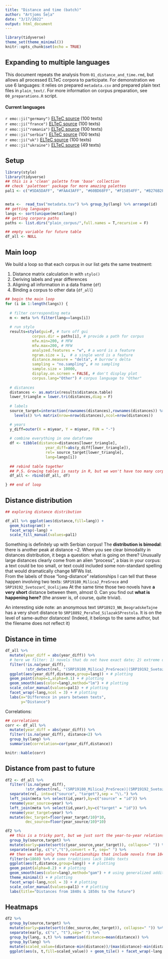 ```yaml
---
title: "Distance and time (batch)"
author: "Artjoms Šeļa"
date: "3/17/2022"
output: html_document
---
```


```r
library(tidyverse)
theme_set(theme_minimal())
knitr::opts_chunk$set(echo = TRUE)
```

## Expanding to multiple languages

This document repeats the analysis from `01_distance_and_time.rmd`, but allows all processed ELTeC corpora to participate. For demonstration we use 6 languages: it relies on prepared `metadata.csv` and prepared plain text files in `plain_text/`. For more information on corpus preparation, see `00_preparations.R` script.

#### Current languages

`r emo::ji("germany")` [ELTeC source](https://github.com/COST-ELTeC/ELTeC-deu)  (100 texts)  
`r emo::ji("france")` [ELTeC source](https://github.com/COST-ELTeC/ELTeC-fra)  (100 texts)   
`r emo::ji("romania")` [ELTeC source](https://github.com/COST-ELTeC/ELTeC-rom) (100 texts)  
`r emo::ji("serbia")` [ELTeC source](https://github.com/COST-ELTeC/ELTeC-srp)  (100 texts)  
`r emo::ji("uk")` [ELTeC source](https://github.com/COST-ELTeC/ELTeC-eng)  (100 texts)  
`r emo::ji("ukraine")` [ELTeC source](https://github.com/COST-ELTeC/ELTeC-ukr) (49 texts)  

## Setup 

```r
library(stylo)
library(tidyverse)
## this is a 'clean' palette from 'base' collection
## check 'paletteer' package for more amazing palettes
pal1 <- c("#5DA5DAFF", "#FAA43AFF", "#60BD68FF", "#F15854FF", "#B276B2FF", "#8D4B08FF")


meta <-  read_tsv("metadata.tsv") %>% group_by(lang) %>% arrange(id)
## getting languages
langs <- sort(unique(meta$lang))
## getting corpora paths
paths <- list.dirs("plain_corpus/",full.names = T,recursive = F)

## empty variable for future table
df_all <- NULL
```




## Main loop

We build a loop so that each corpus in our list gets the same treatment: 

1. Distance matrix calculation in with `stylo()`  
2. Deriving labels and year differences
3. Aligning all information in a data frame (`df`)
4. Binding a corpus to other data (`df_all`)  


```r

## begin the main loop
for (i in 1:length(langs)) {
  
  # filter corresponding meta
  m <- meta %>% filter(lang==langs[i])
  
  # run stylo
  results=stylo(gui=F, # turn off gui
            corpus.dir = paths[i], # provide a path for corpus
            mfw.min=200, # MFW
            mfw.max=200, # MFW
            analyzed.features = "w", # a word is a feature
            ngram.size = 1,  # a single word is a feature
            distance.measure = "delta", # burrow's delta
            sampling = "no.sampling", # no sampling
            sample.size = 10000, 
            display.on.screen = FALSE, # don't display plot
            corpus.lang="Other") # corpus language to "Other"
  
  # distances
  distances <- as.matrix(results$distance.table)
  lower_triangle = lower.tri(distances,diag = F)
  
  # labels
  source_target=interaction(rownames(distances),rownames(distances)) %>%
    levels() %>% matrix(nrow=nrow(distances),ncol=nrow(distances))

  # years
  y_diff=outer(X = m$year, Y = m$year, FUN = "-")
  
  # combine everything in one dataframe
  df <- tibble(distance=distances[lower_triangle],
                  year_diff=abs(y_diff[lower_triangle]),
                  rel= source_target[lower_triangle],
                  lang=langs[i])
  
  ## rebind table together
  ## P.S. Growing tables is nasty in R, but we won't have too many corpora anyways
  df_all <- rbind(df_all, df)

} ## end of loop

```

## Distance distribution

```r
## exploring distance distribution

df_all %>% ggplot(aes(distance,fill=lang)) +
  geom_histogram() +
  facet_wrap(~lang) +
  scale_fill_manual(values=pal1)

```

Something is definitely up with Serbian corpus! The **distribution is bimodal**: there is another peak at distance ~2. When you see clear bimodality in distances distribution, it begs a question: what is going on there? Unusually large distances clearly come from an alien "process", a bias in your corpus: a text could be too small, or text could included some non-standard spelling that would dramatically change MFWs list.  
From the labels of those "long-distance" relationships I can tell that these happen involving two texts: `SRP19180_MilicaJ_PreSrece` and `SRP19192_SvetozarC_Ucelijama` At the same time those two novels have **a very short** distance between them, almost 0. Can you find out **what is happening here?** (the answer is, of course, quite trivial).

An interesting side note: an anonymous text `SRP18923_NN_BeogradskeTajne` has a very short distance to `SRP18892_PeraTod_SilazakSPrestola`. It is on the level of same-author distances! (Indeed, it belongs to the same author, but the filename does not reflect it)

## Distance in time

```r
df_all %>%
  mutate(year_diff = abs(year_diff)) %>% 
  # here we filter: 1) novels that do not have exact date; 2) extreme difference
  filter(!is.na(year_diff),
         !str_detect(rel, "(SRP19180_MilicaJ_PreSrece)|(SRP19192_SvetozarC_Ucelijama)")) %>% 
  ggplot(aes(year_diff,distance,group=lang)) + # plotting
  geom_point(shape=1,alpha=0.1) + # plotting
  geom_smooth(aes(color=lang),method="lm") + # plotting
  scale_color_manual(values=pal1) + # plotting 
  facet_wrap(~lang,ncol = 3) + # plotting
  labs(x="Difference in years between texts",
       y="Distance")


```

Correlations:

```r
## correlations
corr <- df_all %>%
  mutate(year_diff = abs(year_diff)) %>%
  filter(!is.na(year_diff), distance<2) %>% 
  group_by(lang) %>% 
  summarise(correlation=cor(year_diff,distance))

knitr::kable(corr)
```

## Distance from past to future

```r
df2 <- df_all %>%
  filter(!is.na(year_diff),
         !str_detect(rel, "(SRP19180_MilicaJ_PreSrece)|(SRP19192_SvetozarC_Ucelijama)")) %>% 
  separate(rel, into=c("source", "target"),sep = "\\.") %>%
  left_join(meta %>% select(id,year),by=c("source" = "id")) %>%
  rename(year_source=year) %>%
  left_join(meta %>% select(id,year),by=c("target" = "id")) %>%
  rename(year_target=year) %>% 
  mutate(dec_target=floor(year_target/10)*10,
         dec_source=floor(year_source/10)*10) 

df2 %>% 
  ## this is a tricky part, but we just sort the year-to-year relationship by the earliest in the pair to be sure then the relationship is properly arranged (from past to future)
  group_by(source,target) %>% 
  mutate(early=paste(sort(c(year_source,year_target)), collapse=" ")) %>%
  separate(early, c("s","t"),convert = T, sep=" ") %>% 
  ## then we take only those relationships that include novels from 1840-1850s (our anchor point)
  filter(s<1860) %>% # some traditions lack 1840s texts
  ggplot(aes(t,distance,group=lang)) + # plotting
  geom_point(alpha=0.2) + # plotting
  geom_smooth(aes(color=lang),method="gam") + # using generalized additive models to allow the trendline to "wiggle"
  theme_minimal() + # plotting
  facet_wrap(~lang,ncol = 3) + # plotting
  scale_color_manual(values=pal1) + # plotting 
  labs(title="Distances from 1840s & 1850s to the future")
```

## Heatmaps

```r
df2 %>%
  group_by(source,target) %>% 
  mutate(early=paste(sort(c(dec_source,dec_target)), collapse=" ")) %>%
  separate(early, c("s", "t"),sep=" ") %>% 
  group_by(lang, s,t) %>% summarise(distance=mean(distance)) %>%
  group_by(lang) %>% 
  mutate(scaled_value=(distance-min(distance))/(max(distance)-min(distance))) %>% 
  ggplot(aes(s, t,fill=scaled_value)) + geom_tile() + facet_wrap(~lang,ncol = 2) + scale_fill_gradient2(low = "#32236C", mid = "#32236C", high = "#01ECB5")
```

